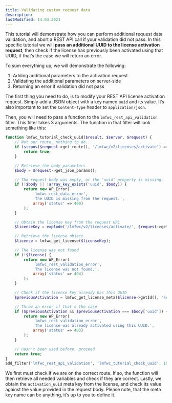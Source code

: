 ```yaml
---
title: Validating custom request data
description:
lastModified: 14.03.2021
---
```


This tutorial will demonstrate how you can perform additional request data
validation, and abort a REST API call if your validation did not pass. In this
specific tutorial we will **pass an additional UUID to the license activation
request**, then check if the license has previously been activated using that
UUID, if that’s the case we will return an error.

To sum everything up, we will demonstrate the following:

1. Adding additional parameters to the activation request
2. Validating the additional parameters on server-side
3. Returning an error if validation did not pass

The first thing you need to do, is to modify your REST API license activation
request. Simply add a JSON object with a key named `uuid` and its value. It’s
also important to set the `Content-Type` header to `application/json`.

Then, you will need to pass a function to the `lmfwc_rest_api_validation`
filter. This filter takes 3 arguments. The function in that filter will look
something like this:

```php
function lmfwc_tutorial_check_uuid($result, $server, $request) {
    // Not our route, nothing to do...
    if (strpos($request->get_route(), '/lmfwc/v2/licenses/activate') === false) {
        return true;
    }

    // Retrieve the body parameters
    $body = $request->get_json_params();

    // The request body was empty, or the "uuid" property is missing.
    if (!$body || !array_key_exists('uuid', $body)) {
        return new WP_Error(
            'lmfwc_rest_data_error',
            'The UUID is missing from the request.',
            array('status' => 400)
        );
    }

    // Obtain the license key from the request URL
    $licenseKey = explode('/lmfwc/v2/licenses/activate/', $request->get_route())[1];

    // Retrieve the license object
    $license = lmfwc_get_license($licenseKey);

    // The license was not found
    if (!$license) {
        return new WP_Error(
            'lmfwc_rest_validation_error',
            'The license was not found.',
            array('status' => 404)
        );
    }

    // Check if the license key already has this UUID
    $previousActivation = lmfwc_get_license_meta($license->getId(), 'activation_uuid', true);

    // Throw an error if that's the case
    if ($previousActivation && $previousActivation === $body['uuid']) {
        return new WP_Error(
            'lmfwc_rest_validation_error',
            'The license was already activated using this UUID.',
            array('status' => 403)
        );
    }

    // Hasn't been used before, proceed
    return true;
}
add_filter('lmfwc_rest_api_validation', 'lmfwc_tutorial_check_uuid', 10, 3);
```

We first must check if we are on the correct route. If so, the function will
then retrieve all needed variables and check if they are correct. Lastly, we
obtain the `activation_uuid` meta key from the license, and check its value
against the value provided in the request body. Please note, that the meta key
name can be anything, it’s up to you to define it.
